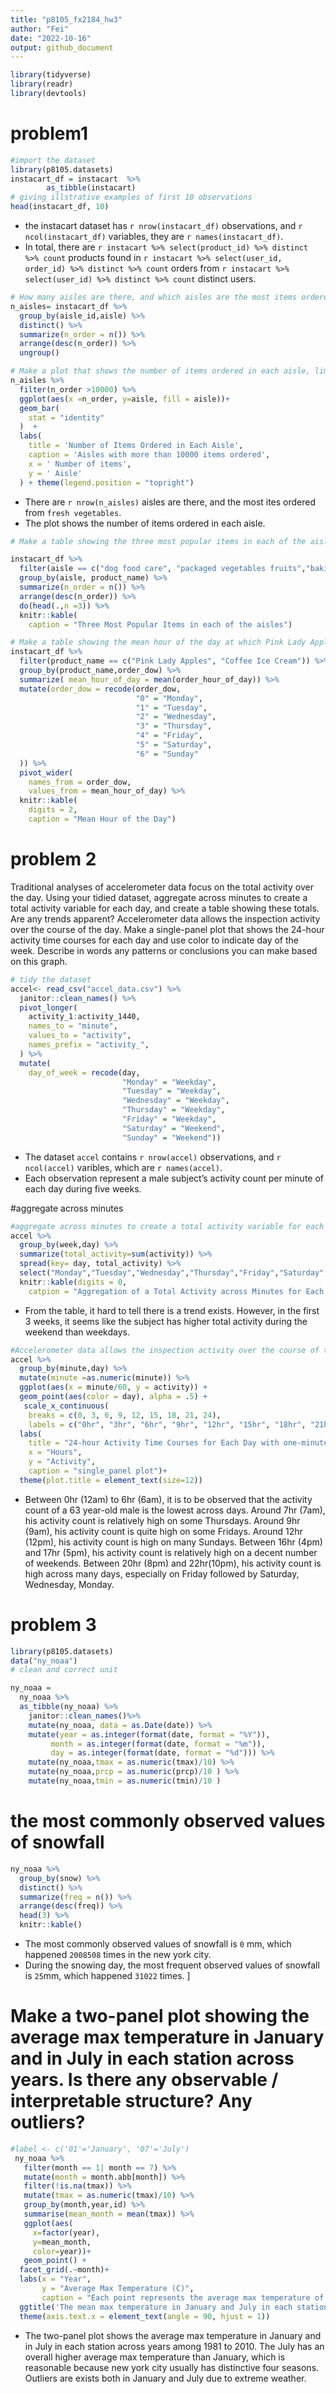 ```yaml
---
title: "p8105_fx2184_hw3"
author: "Fei"
date: "2022-10-16"
output: github_document
---
```



```r
library(tidyverse)
library(readr)
library(devtools)
```

# problem1 

```r
#import the dataset
library(p8105.datasets)
instacart_df = instacart  %>% 
        as_tibble(instacart)
# giving illstrative examples of first 10 observations
head(instacart_df, 10)
``` 
* the instacart dataset has `r nrow(instacart_df)` observations, and `r ncol(instacart_df)` variables, they are `r names(instacart_df)`. 
* In total, there are `r instacart %>% select(product_id) %>% distinct %>% count` products found in `r instacart %>% select(user_id, order_id) %>% distinct %>% count` orders from `r instacart %>% select(user_id) %>% distinct %>% count` distinct users.

```r
# How many aisles are there, and which aisles are the most items ordered from?
n_aisles= instacart_df %>%
  group_by(aisle_id,aisle) %>% 
  distinct() %>% 
  summarize(n_order = n()) %>% 
  arrange(desc(n_order)) %>% 
  ungroup()

# Make a plot that shows the number of items ordered in each aisle, limiting this to aisles with more than 10000 items ordered.
n_aisles %>%
  filter(n_order >10000) %>% 
  ggplot(aes(x =n_order, y=aisle, fill = aisle))+
  geom_bar(
    stat = "identity"
  )  +
  labs(
    title = 'Number of Items Ordered in Each Aisle',
    caption = 'Aisles with more than 10000 items ordered',
    x = ' Number of items',
    y = ' Aisle'
  ) + theme(legend.position = "topright") 
```
* There are `r nrow(n_aisles)` aisles are there, and the most ites ordered from `fresh vegetables`. 
* The plot shows the number of items ordered in each aisle. 

```r
# Make a table showing the three most popular items in each of the aisles “baking ingredients”, “dog food care”, and “packaged vegetables fruits”. Include the number of times each item is ordered in your table.

instacart_df %>% 
  filter(aisle == c("dog food care", "packaged vegetables fruits","baking ingredients")) %>%              
  group_by(aisle, product_name) %>% 
  summarize(n_order = n()) %>% 
  arrange(desc(n_order)) %>% 
  do(head(.,n =3)) %>% 
  knitr::kable(
    caption = "Three Most Popular Items in each of the aisles")
```

```r
# Make a table showing the mean hour of the day at which Pink Lady Apples and Coffee Ice Cream are ordered on each day of the week; format this table for human readers (i.e. produce a 2 x 7 table).
instacart_df %>% 
  filter(product_name == c("Pink Lady Apples", "Coffee Ice Cream")) %>% 
  group_by(product_name,order_dow) %>% 
  summarize( mean_hour_of_day = mean(order_hour_of_day)) %>% 
  mutate(order_dow = recode(order_dow,
                            "0" = "Monday",
                            "1" = "Tuesday",
                            "2" = "Wednesday", 
                            "3" = "Thursday", 
                            "4" = "Friday", 
                            "5" = "Saturday", 
                            "6" = "Sunday"
  )) %>% 
  pivot_wider(
    names_from = order_dow,
    values_from = mean_hour_of_day) %>% 
  knitr::kable(
    digits = 2,
    caption = "Mean Hour of the Day")
```

# problem 2 

Traditional analyses of accelerometer data focus on the total activity over the day. Using your tidied dataset, aggregate across minutes to create a total activity variable for each day, and create a table showing these totals. Are any trends apparent?
Accelerometer data allows the inspection activity over the course of the day. Make a single-panel plot that shows the 24-hour activity time courses for each day and use color to indicate day of the week. Describe in words any patterns or conclusions you can make based on this graph.

```r
# tidy the dataset 
accel<- read_csv("accel_data.csv") %>% 
  janitor::clean_names() %>% 
  pivot_longer(
    activity_1:activity_1440, 
    names_to = "minute",
    values_to = "activity",
    names_prefix = "activity_", 
  ) %>% 
  mutate(
    day_of_week = recode(day,
                         "Monday" = "Weekday", 
                         "Tuesday" = "Weekday", 
                         "Wednesday" = "Weekday", 
                         "Thursday" = "Weekday", 
                         "Friday" = "Weekday", 
                         "Saturday" = "Weekend", 
                         "Sunday" = "Weekend"))
```
* The dataset `accel` contains `r nrow(accel)` observations, and  `r ncol(accel)` varibles, which are `r names(accel)`. 
* Each observation represent a male subject's activity count per minute of each day during five weeks.

#aggregate across minutes 
```r
#aggregate across minutes to create a total activity variable for each day, and create a table showing these totals. Are any trends apparent?
accel %>% 
  group_by(week,day) %>% 
  summarize(total_activity=sum(activity)) %>% 
  spread(key= day, total_activity) %>% 
  select("Monday","Tuesday","Wednesday","Thursday","Friday","Saturday","Sunday") %>% 
  knitr::kable(digits = 0,
    catpion = "Aggregation of a Total Activity across Minutes for Each Day")
```
* From the table, it hard to tell there is a trend exists. However, in the first 3 weeks, it seems like the subject has higher total activity during the weekend than weekdays. 

```r
#Accelerometer data allows the inspection activity over the course of the day. Make a single-panel plot that shows the 24-hour activity time courses for each day and use color to indicate day of the week. Describe in words any patterns or conclusions you can make based on this graph.
accel %>% 
  group_by(minute,day) %>% 
  mutate(minute =as.numeric(minute)) %>% 
  ggplot(aes(x = minute/60, y = activity)) + 
  geom_point(aes(color = day), alpha = .5) + 
   scale_x_continuous(
    breaks = c(0, 3, 6, 9, 12, 15, 18, 21, 24),
    labels = c("0hr", "3hr", "6hr", "9hr", "12hr", "15hr", "18hr", "21hr", "24hr")) + 
  labs(
    title = "24-hour Activity Time Courses for Each Day with one-minute interval",
    x = "Hours",
    y = "Activity",
    caption = "single_panel plot")+
  theme(plot.title = element_text(size=12))
```

* Between 0hr (12am) to 6hr (6am), it is to be observed that the activity count of a 63 year-old male is the lowest across days. Around 7hr (7am), his activity count is relatively high on some Thursdays. Around 9hr (9am), his activity count is quite high on some Fridays. Around 12hr (12pm), his activity count is high on many Sundays. Between 16hr (4pm) and 17hr (5pm), his activity count is relatively high on a decent number of weekends. Between 20hr (8pm) and 22hr(10pm), his activity count is high across many days, especially on Friday followed by Saturday, Wednesday, Monday. 



# problem 3 
```r
library(p8105.datasets)
data("ny_noaa")
# clean and correct unit 

ny_noaa = 
  ny_noaa %>% 
  as_tibble(ny_noaa) %>% 
    janitor::clean_names()%>% 
    mutate(ny_noaa, data = as.Date(date)) %>% 
    mutate(year = as.integer(format(date, format = "%Y")),
         month = as.integer(format(date, format = "%m")),
         day = as.integer(format(date, format = "%d"))) %>% 
    mutate(ny_noaa,tmax = as.numeric(tmax)/10) %>% 
    mutate(ny_noaa,prcp = as.numeric(prcp)/10 ) %>% 
    mutate(ny_noaa,tmin = as.numeric(tmin)/10 ) 
```

# the most commonly observed values of snowfall
```r
ny_noaa %>% 
  group_by(snow) %>% 
  distinct() %>% 
  summarize(freq = n()) %>% 
  arrange(desc(freq)) %>% 
  head(3) %>% 
  knitr::kable()
```
* The most commonly observed values of snowfall is `0` mm, which happened `2008508` times in the new york city. 
* During the snowing day, the most frequent observed values of snowfall is `25`mm, which happened `31022` times. ]

# Make a two-panel plot showing the average max temperature in January and in July in each station across years. Is there any observable / interpretable structure? Any outliers?
```r
#label <- c('01'='January', '07'='July')
 ny_noaa %>% 
   filter(month == 1| month == 7) %>% 
   mutate(month = month.abb[month]) %>% 
   filter(!is.na(tmax)) %>% 
   mutate(tmax = as.numeric(tmax)/10) %>% 
   group_by(month,year,id) %>% 
   summarise(mean_month = mean(tmax)) %>% 
   ggplot(aes(
     x=factor(year),
     y=mean_month,
     color=year))+
   geom_point() +
  facet_grid(.~month)+
  labs(x = "Year",
       y = "Average Max Temperature (C)",
       caption = "Each point represents the average max temperature of a station at the given time")+
  ggtitle('The mean max temperature in January and July in each station across years')+
  theme(axis.text.x = element_text(angle = 90, hjust = 1))
```

* The two-panel plot shows the average max temperature in January and in July in each station across years among 1981 to 2010. The July has an overall higher average max temperature than January, which is reasonable because new york city usually has distinctive four seasons. Outliers are exists both in January and July due to extreme weather. 
